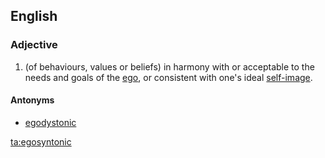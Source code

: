 ==English==

===Adjective===
{{head|en|adjective}}

# (of behaviours, values or beliefs) in harmony with or acceptable to the needs and goals of the [[ego]], or consistent with one's ideal [[self-image]].

====Antonyms====
* [[egodystonic]]

[[ta:egosyntonic]]